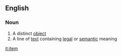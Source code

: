 ==English==
===Noun===
#A distinct [[object]]
#A line of [[text]] containing [[legal]] or [[semantic]] meaning

[[it:item]]